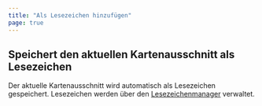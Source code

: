 ```yaml
---
title: "Als Lesezeichen hinzufügen"
page: true
---
```

## Speichert den aktuellen Kartenausschnitt als Lesezeichen

Der aktuelle Kartenausschnitt wird automatisch als Lesezeichen gespeichert.
Lesezeichen werden &#252;ber den [Lesezeichenmanager](../lesezeichenmanager/allgemein)
 verwaltet.